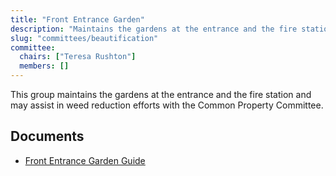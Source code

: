 ```yaml
---
title: "Front Entrance Garden"
description: "Maintains the gardens at the entrance and the fire station and may assist in weed reduction efforts."
slug: "committees/beautification"
committee:
  chairs: ["Teresa Rushton"]
  members: []
---
```



<CommitteeMembers frontmatter={frontmatter} />

This group maintains the gardens at the entrance and the fire station and may assist in weed reduction efforts with the Common Property Committee.

## Documents

- [Front Entrance Garden Guide](/uploads/2022/02/GGarden-Guide-Nancy-April-2019.pdf)


<FileHistory file="src/content/docs/committees/beautification.mdx" />
